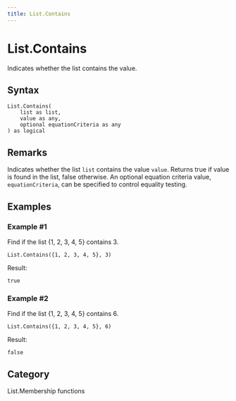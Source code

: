 ```yaml
---
title: List.Contains
---
```


# List.Contains


Indicates whether the list contains the value.


## Syntax

```powerquery
List.Contains(
    list as list,
    value as any,
    optional equationCriteria as any
) as logical
```


## Remarks

Indicates whether the list <code>list</code> contains the value <code>value</code>.    Returns true if value is found in the list, false otherwise. An optional equation criteria value, <code>equationCriteria</code>, can be specified to control equality testing. 


## Examples

### Example #1 
Find if the list \{1, 2, 3, 4, 5} contains 3.
```powerquery
List.Contains({1, 2, 3, 4, 5}, 3)
```

Result: 
```powerquery
true
```


### Example #2 
Find if the list \{1, 2, 3, 4, 5} contains 6.
```powerquery
List.Contains({1, 2, 3, 4, 5}, 6)
```

Result: 
```powerquery
false
```




## Category
List.Membership functions


<Partial />
